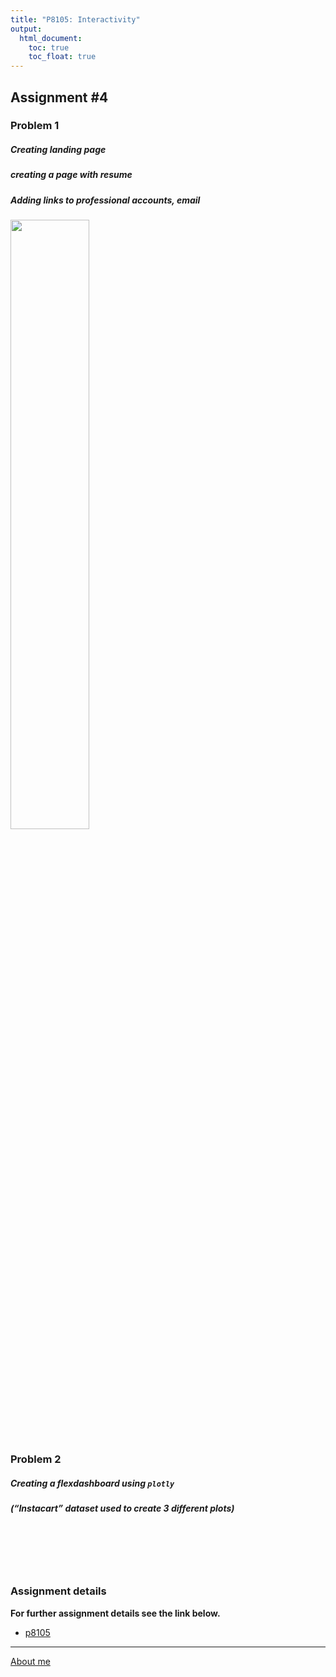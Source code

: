 ```yaml
---
title: "P8105: Interactivity"
output:
  html_document:
    toc: true
    toc_float: true
---
```


## Assignment #4

### Problem 1
#####  _Creating landing page_
#####  _creating a page with resume_
#####  _Adding links to professional accounts, email_

<img src="https://dash.plotly.com/assets/images/logo-plotly.png" style="width:50%">

### Problem 2
##### _Creating a flexdashboard using `plotly`_
##### ("Instacart" dataset used to create 3 different plots)  

<br><br><br><br>

### Assignment details
 
**For further assignment details see the link below.**

* [p8105](https://p8105.com/homework_4.html)

***

[About me](about.html)


